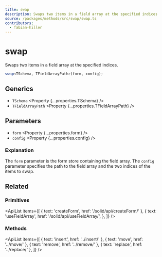 ```yaml
---
title: swap
description: Swaps two items in a field array at the specified indices.
source: /packages/methods/src/swap/swap.ts
contributors:
  - fabian-hiller
---
```



# swap

Swaps two items in a field array at the specified indices.

```ts
swap<TSchema, TFieldArrayPath>(form, config);
```

## Generics

- `TSchema` <Property {...properties.TSchema} />
- `TFieldArrayPath` <Property {...properties.TFieldArrayPath} />

## Parameters

- `form` <Property {...properties.form} />
- `config` <Property {...properties.config} />

### Explanation

The `form` parameter is the form store containing the field array. The `config` parameter specifies the path to the field array and the two indices of the items to swap.

## Related

### Primitives

<ApiList
  items={[
    { text: 'createForm', href: '/solid/api/createForm/' },
    {
      text: 'useFieldArray',
      href: '/solid/api/useFieldArray/',
    },
  ]}
/>

### Methods

<ApiList
  items={[
    { text: 'insert', href: '../insert/' },
    { text: 'move', href: '../move/' },
    { text: 'remove', href: '../remove/' },
    { text: 'replace', href: '../replace/' },
  ]}
/>
